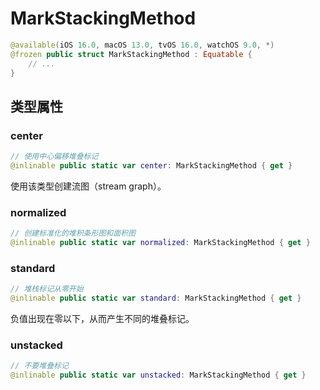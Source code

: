 # MarkStackingMethod

<ToBePolishedAfterTranslation />

<OriginalSource
  title="MarkStackingMethod"
  url="https://developer.apple.com/documentation/charts/markstackingmethod"
  summary="在图表中堆叠标记的方法"
/>

```swift
@available(iOS 16.0, macOS 13.0, tvOS 16.0, watchOS 9.0, *)
@frozen public struct MarkStackingMethod : Equatable {
    // ...
}
```

## 类型属性

### center

```swift
// 使用中心偏移堆叠标记
@inlinable public static var center: MarkStackingMethod { get }
```

使用该类型创建流图（stream graph）。

### normalized

```swift
// 创建标准化的堆积条形图和面积图
@inlinable public static var normalized: MarkStackingMethod { get }
```

### standard

```swift
// 堆栈标记从零开始
@inlinable public static var standard: MarkStackingMethod { get }
```

负值出现在零以下，从而产生不同的堆叠标记。

### unstacked

```swift
// 不要堆叠标记
@inlinable public static var unstacked: MarkStackingMethod { get }
```
